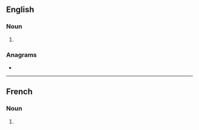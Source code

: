 ==English==

===Noun===
{{head|en|noun form}}

# {{plural of|en|guenon}}

===Anagrams===
* {{anagrams|en|a=egnnosu|Gunnoes}}

----

==French==

===Noun===
{{head|fr|noun form|g=m}}

# {{plural of|fr|guenon}}